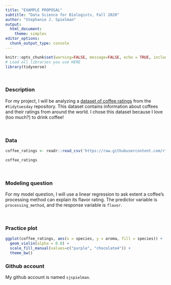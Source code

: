 ```yaml
---
title: "EXAMPLE PROPOSAL"
subtitle: "Data Science for Biologists, Fall 2020"
author: "Stephanie J. Spielman"
output: 
  html_document:
    theme: simplex
editor_options: 
  chunk_output_type: console
---
```


```r
knitr::opts_chunk$set(warning=FALSE, message=FALSE, echo = TRUE, include = TRUE)
# Load all libraries you use HERE
library(tidyverse)
```

<br>

### Description

For my project, I will be analyzing a [dataset of coffee ratings](https://github.com/rfordatascience/tidytuesday/blob/master/data/2020/2020-07-07/readme.md) from the `#tidytuesday` repository. This dataset contains information about coffees and their ratings from around the world. I chose this dataset because I love (too much?) to drink coffee!

<br>

### Data

```r
coffee_ratings <- readr::read_csv('https://raw.githubusercontent.com/rfordatascience/tidytuesday/master/data/2020/2020-07-07/coffee_ratings.csv')

coffee_ratings
```


<br>

### Modeling question

For my model question, I will use a linear regression to ask extent a coffee's processing method can explain its flavor rating. The predictor variable is `processing_method`, and the response variable is `flavor`. 

<br>

### Practice plot

```r
ggplot(coffee_ratings, aes(x = species, y = aroma, fill = species)) + 
  geom_violin(alpha = 0.8) + 
  scale_fill_manual(values=c("purple", "chocolate4")) + 
  theme_bw()
```

### Github account

My github account is named `sjspielman`.

